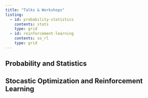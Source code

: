 ```yaml
---
title: "Talks & Workshops"
listing: 
  - id: probability-statistics
    contents: stats
    type: grid
  - id: reinforcement-learning
    contents: so_rl
    type: grid
---
```



## Probability and Statistics

:::{#probability-statistics}

:::

## Stocastic Optimization and Reinforcement Learning

:::{#reinforcement-rearning}
:::